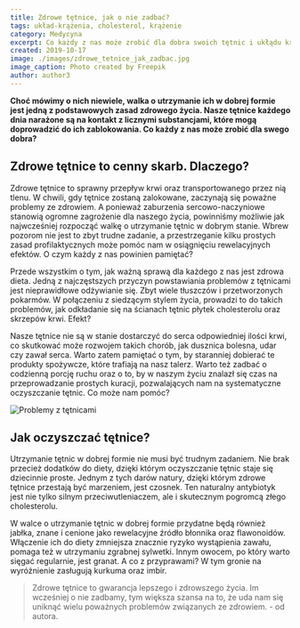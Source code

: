 ```yaml
---
title: Zdrowe tętnice, jak o nie zadbać?
tags: układ-krążenia, cholesterol, krążenie
category: Medycyna
excerpt: Co każdy z nas może zrobić dla dobra swoich tętnic i ukłądu krążenia?
created: 2019-10-17
image: ./images/zdrowe_tetnice_jak_zadbac.jpg
image_caption: Photo created by Freepik
author: author3
---
```


**Choć mówimy o nich niewiele, walka o utrzymanie ich w dobrej formie jest jedną z podstawowych zasad zdrowego życia. Nasze tętnice każdego dnia narażone są na kontakt z licznymi substancjami, które mogą doprowadzić do ich zablokowania. Co każdy z nas może zrobić dla swego dobra?**


## Zdrowe tętnice to cenny skarb. Dlaczego?

Zdrowe tętnice to sprawny przepływ krwi oraz transportowanego przez nią tlenu. W chwili, gdy tętnice zostaną zalokowane, zaczynają się poważne problemy ze zdrowiem. A ponieważ zaburzenia sercowo-naczyniowe stanowią ogromne zagrożenie dla naszego życia, powinniśmy możliwie jak najwcześniej rozpocząć walkę o utrzymanie tętnic w dobrym stanie. Wbrew pozorom nie jest to zbyt trudne zadanie, a przestrzeganie kilku prostych zasad profilaktycznych może pomóc nam w osiągnięciu rewelacyjnych efektów. O czym każdy z nas powinien pamiętać?

Przede wszystkim o tym, jak ważną sprawą dla każdego z nas jest zdrowa dieta. Jedną z najczęstszych przyczyn powstawiania problemów z tętnicami jest nieprawidłowe odżywianie się. Zbyt wiele tłuszczów i przetworzonych pokarmów. W połączeniu z siedzącym stylem życia, prowadzi to do takich problemów, jak odkładanie się na ścianach tętnic płytek cholesterolu oraz skrzepów krwi. Efekt? 

Nasze tętnice nie są w stanie dostarczyć do serca odpowiedniej ilości krwi, co skutkować może rozwojem takich chorób, jak dusznica bolesna, udar czy zawał serca. Warto zatem pamiętać o tym, by staranniej dobierać te produkty spożywcze, które trafiają na nasz talerz. Warto też zadbać o codzienną porcję ruchu oraz o to, by w naszym życiu znalazł się czas na przeprowadzanie prostych kuracji, pozwalających nam na systematyczne oczyszczanie tętnic. Co może nam pomóc?

![Problemy z tętnicami](./images/jak_oczyszczac_tetnice.jpg "Sposób na zdrwie układu krążenia")

## Jak oczyszczać tętnice?

Utrzymanie tętnic w dobrej formie nie musi być trudnym zadaniem. Nie brak przecież dodatków do diety, dzięki którym oczyszczanie tętnic staje się dziecinnie proste. Jednym z tych darów natury, dzięki którym zdrowe tętnice przestają być marzeniem, jest czosnek. Ten naturalny antybiotyk jest nie tylko silnym przeciwutleniaczem, ale i skutecznym pogromcą złego cholesterolu. 

W walce o utrzymanie tętnic w dobrej formie przydatne będą również jabłka, znane i cenione jako rewelacyjne źródło błonnika oraz flawonoidów. Włączenie ich do diety zmniejsza znacznie ryzyko wystąpienia zawału, pomaga też w utrzymaniu zgrabnej sylwetki. Innym owocem, po który warto sięgać regularnie, jest granat. A co z przyprawami? W tym gronie na wyróżnienie zasługują kurkuma oraz imbir.

> Zdrowe tętnice to gwarancja lepszego i zdrowszego życia. Im wcześniej o nie zadbamy, tym większa szansa na to, że uda nam się uniknąć wielu poważnych problemów związanych ze zdrowiem. - od autora.